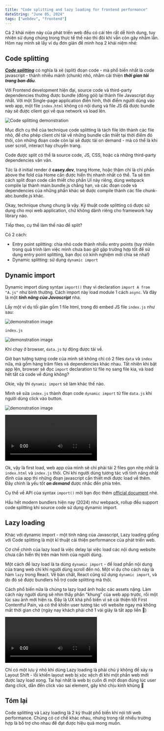 ```yaml
---
title: "Code splitting and lazy loading for frontend performance"
dateString: "June 05, 2024"
tags: ["webdev", "frontend"]
---
```


Cả 2 khái niệm này của phát triển web đều có cái tên rất dễ hình dung, tuy nhiên sử dụng chúng trong thực tế thế nào thì đôi khi vẫn còn gây nhầm lẫn. Hôm nay mình sẽ lấy ví dụ đơn giản để minh hoạ 2 khái niệm nhé:

## Code splitting

[***Code splitting***](https://developer.mozilla.org/en-US/docs/Glossary/Code_splitting) có nghĩa là xẻ (split) đoạn code - mà phổ biến nhất là code javascript - thành nhiều mảnh (chunk) nhỏ, nhằm cải thiện ***thời gian tải trang ban đầu***.

Với Frontend development hiện đại, source code và third-party dependencies thường được bundle (đóng gói) lại thành file Javascript duy nhất. Với một Single-page application điển hình, thời điểm người dùng vào web app, một file `index.html` không có nội dung và file JS đã được bundle này sẽ được client gọi về qua network và load lên.

![Code splitting demonstration](code-splitting-and-lazy-loading/image.png)

Mục đích cụ thể của technique code splitting là tách file lớn thành các file nhỏ, để cho phép client chỉ tải về những bundle cần thiết tại thời điểm đó thôi, còn những đoạn code còn lại sẽ được tải on demand - mà có thể là khi user scroll, interact hay chuyển trang.

Code được split có thể là source code, JS, CSS, hoặc cả những third-party dependencies vân vân.

Tức là ở initial render ở **casey.dev**, trang Home, hoặc thậm chí là chỉ phần above the fold của Home cần được hiển thị nhanh nhất có thể. Ta sẽ tìm cách split đoạn code cần thiết cho phần UI này riêng, dùng webpack compile lại thành main.bundle.js chẳng hạn, và các đoạn code và dependencies của những phần khác sẽ được compile thành các file chunk-abc.bundle.js khác.

Okay, technique chung chung là vậy. Kỹ thuật code splitting có được sử dụng cho mọi web application, chứ không dành riêng cho framework hay library nào.

Tiếp theo, cụ thể làm thế nào để split?

Có 2 cách:
- Entry point splitting: chia nhỏ code thành nhiều entry points (tuy nhiên trong quá trình làm việc mình chưa bao giờ gặp trường hợp tốt để sử dụng entry point splitting, bạn đọc có kinh nghiệm mời chia sẻ nha!)
- Dynamic splitting: sử dụng `dynamic import`
## Dynamic import
Dynamic import dùng syntax `import()` thay vì declaration `import A from "A.js"` như bình thường. Cách import này load module 1 cách `async`. Và đây là một ***tính năng của Javascript*** nha.

Lấy một ví dụ tối giản gồm 1 file html, trong đó embed JS file `index.js` như sau:

![demonstration image](code-splitting-and-lazy-loading/image1.png)

`index.js`

![demonstration image](code-splitting-and-lazy-loading/image2.png)

Khi chạy ở browser, `data.js` tự động được tải về.

Giờ bạn tưởng tượng code của mình sẽ không chỉ có 2 files `data` và `index` nữa, mà gồm hàng trăm files và dependencies khác nhau. Tất nhiên khi bật app lên, browser sẽ đọc `import` declaration từ file nọ sang file kia, và load hết tất cả code về đúng không?

Okie, vậy thì `dynamic import` sẽ làm khác thế nào.

Mình sẽ sửa `index.js` thành đoạn code `dynamic import` từ file `data.js` khi người dùng click vào button.

![demonstration image](code-splitting-and-lazy-loading/image3.png)

![](screen-record1.mov)

Ok, vậy là first load, web app của mình sẽ chỉ phải tải 2 files gọn nhẹ nhất là `index.html` và `index.js` thôi. Chỉ khi người dùng tương tác với tính năng nhất định của app thì những đoạn javascript cần thiết mới được load về thêm. Đây chính là yếu tốt ***on demand*** được nhắc đến phía trên.

Cụ thể về API của syntax `import()` mời bạn đọc thêm [official document](https://developer.mozilla.org/en-US/docs/Web/JavaScript/Reference/Operators/import) nhé.

Hầu hết modern bundlers hiện nay (2024) như webpack, rollup đều support code splitting khi source code sử dụng dynamic import.

## Lazy loading
Khác với dynamic import - một tính năng của Javascript, Lazy loading giống với Code splitting là một kĩ thuật cải thiện performance của phát triển web.

Cơ chế chính của lazy load là việc delay lại việc load các nội dung website chưa cần hiển thị trên màn hình của người dùng.

Một cách để lazy load là ta dùng `dynamic import` - để load phần nội dung của trang web chỉ khi người dùng scroll đến nó. Một ví dụ cho cách này là hàm `lazy` trong React. Về bản chất, React cũng sử dụng `dynamic import`, và do đó sẽ được bundlers hỗ trợ code splitting mà thôi.

Cách phổ biến nữa là chúng ta lazy load ảnh hoặc các assets nặng. Làm cách này người dùng sẽ nhìn thấy phần "khung" của web app trước, rồi một lúc sau ảnh mới hiện ra. Đây là UX khá phổ biến vì sẽ cải thiện tốt First Contentful Pain, và có thể khiến user tương tác với website ngay mà không mất thời gian chờ (ngày nay khách phải chờ 1 vài giây là tắt app liền 🥲)

![](screen-record2.mov)

Chỉ có một lưu ý nhỏ khi dùng Lazy loading là phải chú ý không để xảy ra Layout Shift - lỗi khiến layout web bị xộc xệch đi khi một phần web mới được lazy load xong. Tai hại nhất là web bị cuốn đi một đoạn đúng lúc user đang click, dẫn đến click vào sai element, gây khó chịu kinh khủng 🥲
## Tóm lại
Code splitting và Lazy loading là 2 kỹ thuật phổ biến khi nói tới web performance. Chúng có cơ chế khác nhau, nhưng trong rất nhiều trường hợp là bổ trợ cho nhau để đạt được hiệu quả mong muốn.